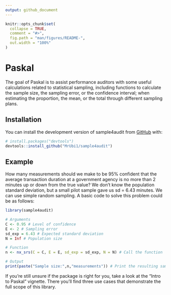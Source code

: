 ```yaml
---
output: github_document
---
```


<!-- README.md is generated from README.Rmd. Please edit that file -->

```r
knitr::opts_chunk$set(
  collapse = TRUE,
  comment = "#>",
  fig.path = "man/figures/README-",
  out.width = "100%"
)
```

# Paskal

<!-- badges: start -->
<!-- badges: end -->

The goal of Paskal is to assist performance auditors with some useful calculations related to statistical sampling, including functions to calculate the sample size, the sampling error, or the confidence interval; when estimating the proportion, the mean, or the total through different sampling plans.

## Installation

You can install the development version of sample4audit from [GitHub](https://github.com/) with:

``` r
# install.packages("devtools")
devtools::install_github("MrUbi1/sample4audit")
```

## Example

How many measurements should we make to be 95% confident that the average transaction duration at a government agency is no more than 2 minutes up or down from the true value? We don't know the population standard deviation, but a small pilot sample gave us sd = 6.43 minutes. We can use simple random sampling. A basic code to solve this problem could be as follows:

```r
library(sample4audit)

# Arguments
C <- 0.95 # Level of confidence
E <- 2 # Sampling error
sd_exp = 6.43 # Expected standard deviation
N = Inf # Population size

# Function
n <- nx_srs(C = C, E = E, sd_exp = sd_exp, N = N) # Call the function

# Output
print(paste("Sample size:",n,"measurements")) # Print the resulting sampling size
```

If you're still unsure if the package is right for you, take a look at the "Intro to Paskal" vignette. There you'll find three use cases that demonstrate the full scope of this library.
